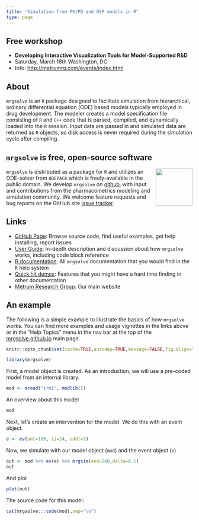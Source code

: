 ```yaml
---
title: "Simulation from PK/PD and QSP models in R"
type: page
---
```


## Free workshop
- __Developing Interactive Visualization Tools for Model-Supported R&D__
- Saturday, March 18th Washington, DC
- Info: [http://metrumrg.com/events/index.html](http://metrumrg.com/events/index.html)


## About
`mrgsolve` is an `R` package designed to facilitate simulation from hierarchical, ordinary 
differential equation (ODE) based models typically employed in drug development.
The modeler creates a model specification file consisting of `R` and `C++` code that
is parsed, compiled, and dynamically loaded into the `R` session. Input data are
passed in and simulated data are returned as `R` objects, so disk access is never
required during the simulation cycle after compiling. 

## `mrgsolve` is free, open-source software
`mrgsolve` is distributed as a package for `R` and   <img src="/images/mrgsolve_sticker_812418_1.png" width="100px" align="right"> utilizes an ODE-solver from `ODEPACK` which is freely-available in the public domain.  We develop `mrgsolve` on [github](http://www.github.com/metrumresearchgroup/mrgsolve), with input and contributions from the pharmacometrics modeling and simulation community.  We welcome feature requests and 
bug reports on the GitHub site [issue tracker](http://www.github.com/metrumresearchgroup/mrgsolve/issues). 

## Links

* [GitHub Page](http://www.github.com/metrumresearchgroup/mrgsolve): Browse source code, find useful examples, get help installing, report issues
* [User Guide](http://mrgsolve.github.io/user_guide): In-depth description and discussion about how `mrgsolve` works, including code block reference
* [R documentation](http://mrgsolve.github.io/docs): All `mrgsolve` documentation that you would find in the `R` help system
* [Quick hit demos](/topic/quick): Features that you might have a hard time finding in other documentation
* [Metrum Research Group](http://metrumrg.com): Our main website


## An example

The following is a simple example to illustrate the basics of how `mrgsolve` works.  You can find more examples and usage vignettes in the links above or in the "Help Topics" menu in the nav bar at the top of the [mrgsolve.github.io](https://mrgsolve.github.io) main page.

```r
knitr::opts_chunk$set(cache=TRUE,autodep=TRUE,message=FALSE,fig.align="center")
```

```r
library(mrgsolve)
```


First, a model object is created.  As an introduction, we will use a pre-coded model 
from an internal library.
```r
mod <- mread("irm1", modlib())
```

An overview about this model
```r
mod
```

Next, let's create an intervention for the model.  We do this with an event object.
```r
e <- ev(amt=100, ii=24, addl=3)
```

Now, we simulate with our model object (`mod`) and the event object (`e`)
```r
out <- mod %>% ev(e) %>% mrgsim(end=240,delta=0.1)
out
```

And plot
```r
plot(out)
```


The source code for this model:
```r
cat(mrgsolve:::code(mod),sep="\n")
```


